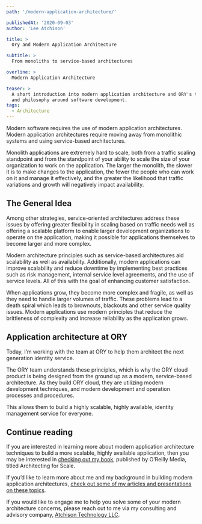 ```yaml
---
path: '/modern-application-architecture/'

publishedAt: '2020-09-03'
author: 'Lee Atchison'

title: >
  Ory and Modern Application Architecture

subtitle: >
  From monoliths to service-based architectures

overline: >
  Modern Application Architecture

teaser: >
  A short introduction into modern application architecture and ORY's thinking
  and philosophy around software development.
tags:
  - Architecture
---
```


Modern software requires the use of modern application architectures. Modern
application architectures require moving away from monolithic systems and using
service-based architectures.

Monolith applications are extremely hard to scale, both from a traffic scaling
standpoint and from the standpoint of your ability to scale the size of your
organization to work on the application. The larger the monolith, the slower it
is to make changes to the application, the fewer the people who can work on it
and manage it effectively, and the greater the likelihood that traffic
variations and growth will negatively impact availability.

## The General Idea

Among other strategies, service-oriented architectures address these issues by
offering greater flexibility in scaling based on traffic needs well as offering
a scalable platform to enable larger development organizations to operate on the
application, making it possible for applications themselves to become larger and
more complex.

Modern architecture principles such as service-based architectures aid
scalability as well as availability. Additionally, modern applications can
improve scalability and reduce downtime by implementing best practices such as
risk management, internal service level agreements, and the use of service
levels. All of this with the goal of enhancing customer satisfaction.

When applications grow, they become more complex and fragile, as well as they
need to handle larger volumes of traffic. These problems lead to a death spiral
which leads to brownouts, blackouts and other service quality issues. Modern
applications use modern principles that reduce the brittleness of complexity and
increase reliability as the application grows.

## Application architecture at ORY

Today, I’m working with the team at ORY to help them architect the next
generation identity service.

The ORY team understands these principles, which is why the ORY cloud product is
being designed from the ground up as a modern, service-based architecture. As
they build ORY cloud, they are utilizing modern development techniques, and
modern development and operation processes and procedures.

This allows them to build a highly scalable, highly available, identity
management service for everyone.

## Continue reading

If you are interested in learning more about modern application architecture
techniques to build a more scalable, highly available application, then you may
be interested in
[checking out my book](https://leeatchison.com/architectingforscale/?utm_source=ory&utm_medium=blog&utm_campaign=202008 'Architecting for Scale'),
published by O’Reilly Media, titled Architecting for Scale.

If you’d like to learn more about me and my background in building modern
application architectures,
[check out some of my articles and presentations on these topics](https://leeatchison.com/?utm_source=ory&utm_medium=blog&utm_campaign=202008).

If you would like to engage me to help you solve some of your modern
architecture concerns, please reach out to me via my consulting and advisory
company,
[Atchison Technology LLC](https://atchisontechnology.com/?utm_source=ory&utm_medium=blog&utm_campaign=202008).
